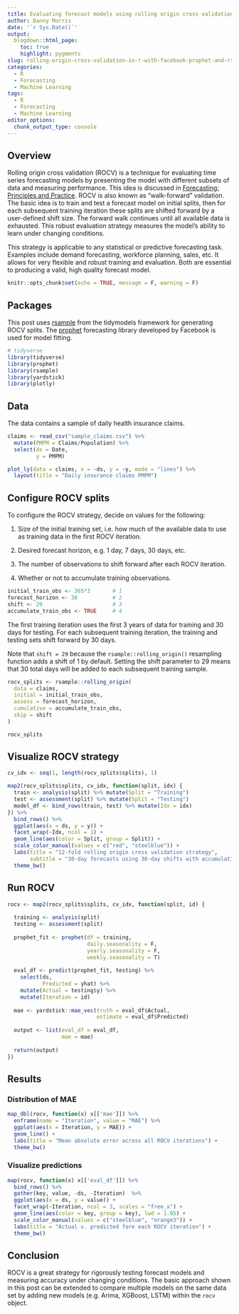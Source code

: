 ```yaml
---
title: Evaluating forecast models using rolling origin cross validation
author: Danny Morris
date: '`r Sys.Date()`'
output: 
  blogdown::html_page:
    toc: true
    highlight: pygments
slug: rolling-origin-cross-validation-in-r-with-facebook-prophet-and-rsample
categories:
  - R
  - Forecasting
  - Machine Learning
tags:
  - R
  - Forecasting
  - Machine Learning
editor_options: 
  chunk_output_type: console
---
```


## Overview

Rolling origin cross validation (ROCV) is a technique for evaluating time series forecasting models by presenting the model with different subsets of data and measuring performance. This idea is discussed in [Forecasting: Principles and Practice](https://otexts.com/fpp2/accuracy.html). ROCV is also known as "walk-forward" validation. The basic idea is to train and test a forecast model on initial splits, then for each subsequent training iteration these splits are shifted forward by a user-defined shift size. The forward walk continues until all available data is exhausted. This robust evaluation strategy measures the model's ability to learn under changing conditions.

This strategy is applicable to any statistical or predictive forecasting task. Examples include demand forecasting, workforce planning, sales, etc. It allows for very flexible and robust training and evaluation. Both are essential to producing a valid, high quality forecast model.

```r
knitr::opts_chunk$set(echo = TRUE, message = F, warning = F)
```

## Packages

This post uses [rsample](https://rsample.tidymodels.org/) from the tidymodels framework for generating ROCV splits. The [prophet](https://facebook.github.io/prophet/) forecasting library developed by Facebook is used for model fitting.

```r
# tidyverse
library(tidyverse)
library(prophet)
library(rsample)
library(yardstick)
library(plotly)
```

## Data

The data contains a sample of daily health insurance claims.

```r
claims <- read_csv("sample_claims.csv") %>%
  mutate(PMPM = Claims/Population) %>%
  select(ds = Date,
         y = PMPM)

plot_ly(data = claims, x = ~ds, y = ~y, mode = "lines") %>%
  layout(title = "Daily insurance claims PMPM")
```

## Configure ROCV splits

To configure the ROCV strategy, decide on values for the following:

1. Size of the initial training set, i.e. how much of the available data to use as training data in the first ROCV iteration.

2. Desired forecast horizon, e.g. 1 day, 7 days, 30 days, etc.

3. The number of observations to shift forward after each ROCV iteration.

4. Whether or not to accumulate training observations.

```r
initial_train_obs <- 365*3       # 1
forecast_horizon <- 30           # 2
shift <- 29                      # 3
accumulate_train_obs <- TRUE     # 4
```

The first training iteration uses the first 3 years of data for training and 30 days for testing. For each subsequent training iteration, the training and testing sets shift forward by 30 days.

Note that `shift = 29` because the `rsample::rolling_origin()` resampling function adds a shift of 1 by default. Setting the shift parameter to 29 means that 30 total days will be added to each subsequent training sample.

```r
rocv_splits <- rsample::rolling_origin(
  data = claims,
  initial = initial_train_obs,
  assess = forecast_horizon,
  cumulative = accumulate_train_obs,
  skip = shift
)

rocv_splits
```

## Visualize ROCV strategy

```r
cv_idx <- seq(1, length(rocv_splits$splits), 1)

map2(rocv_splits$splits, cv_idx, function(split, idx) {
  train <- analysis(split) %>% mutate(Split = "Training")
  test <- assessment(split) %>% mutate(Split = "Testing")
  model_df <- bind_rows(train, test) %>% mutate(Idx = idx)
}) %>%
  bind_rows() %>%
  ggplot(aes(x = ds, y = y)) +
  facet_wrap(~Idx, ncol = 1) +
  geom_line(aes(color = Split, group = Split)) +
  scale_color_manual(values = c("red", "steelblue")) +
  labs(title = "12-fold rolling origin cross validation strategy",
       subtitle = "30-day forecasts using 30-day shifts with accumulating training data") +
  theme_bw()
```

## Run ROCV

```r
rocv <- map2(rocv_splits$splits, cv_idx, function(split, id) {
  
  training <- analysis(split)
  testing <- assessment(split)
  
  prophet_fit <- prophet(df = training,
                         daily.seasonality = F,
                         yearly.seasonality = F,
                         weekly.seasonality = T) 
  
  eval_df <- predict(prophet_fit, testing) %>% 
    select(ds, 
           Predicted = yhat) %>%
    mutate(Actual = testing$y) %>%
    mutate(Iteration = id)
  
  mae <- yardstick::mae_vec(truth = eval_df$Actual, 
                            estimate = eval_df$Predicted) 
  
  output <- list(eval_df = eval_df,
                 mae = mae)
  
  return(output)
})
```

## Results

### Distribution of MAE

```r
map_dbl(rocv, function(x) x[['mae']]) %>%
  enframe(name = "Iteration", value = "MAE") %>%
  ggplot(aes(x = Iteration, y = MAE)) +
  geom_line() +
  labs(title = "Mean absolute error across all ROCV iterations") +
  theme_bw()
```

### Visualize predictions

```r
map(rocv, function(x) x[['eval_df']]) %>%
  bind_rows() %>%
  gather(key, value, -ds, -Iteration)  %>%
  ggplot(aes(x = ds, y = value)) +
  facet_wrap(~Iteration, ncol = 3, scales = "free_x") +
  geom_line(aes(color = key, group = key), lwd = 1.05) +
  scale_color_manual(values = c("steelblue", "orange3")) +
  labs(title = "Actual v. predicted fore each ROCV iteration") +
  theme_bw()
```

## Conclusion

ROCV is a great strategy for rigorously testing forecast models and measuring accuracy under changing conditions. The basic approach shown in this post can be extended to compare multiple models on the same data set by adding new models (e.g. Arima, XGBoost, LSTM) within the `rocv` object.

